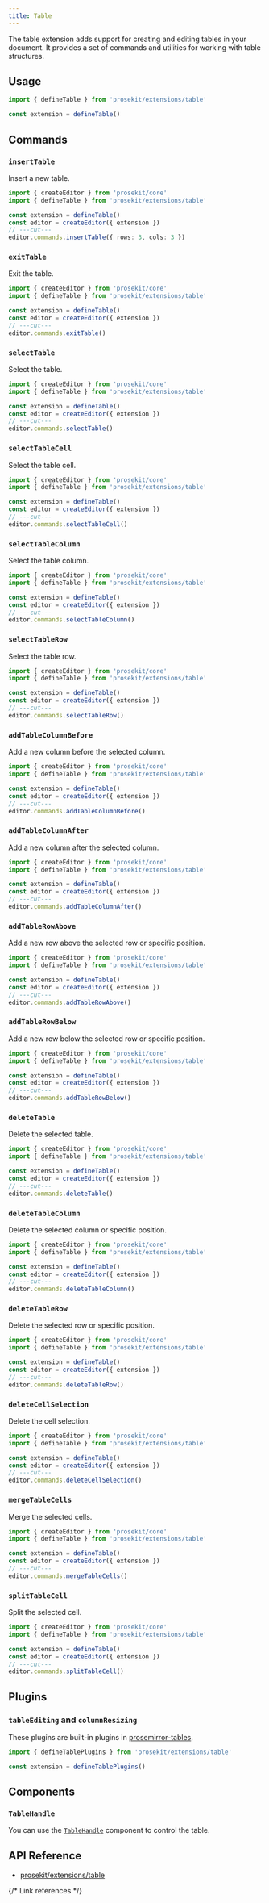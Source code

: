 ```yaml
---
title: Table
---
```



The table extension adds support for creating and editing tables in your document. It provides a set of commands and utilities for working with table structures.

<Demo story="table" />

## Usage

```ts twoslash
import { defineTable } from 'prosekit/extensions/table'

const extension = defineTable()
```

## Commands

### `insertTable`

Insert a new table.

```ts twoslash
import { createEditor } from 'prosekit/core'
import { defineTable } from 'prosekit/extensions/table'

const extension = defineTable()
const editor = createEditor({ extension })
// ---cut---
editor.commands.insertTable({ rows: 3, cols: 3 })
```

### `exitTable`

Exit the table.

```ts twoslash
import { createEditor } from 'prosekit/core'
import { defineTable } from 'prosekit/extensions/table'

const extension = defineTable()
const editor = createEditor({ extension })
// ---cut---
editor.commands.exitTable()
```

### `selectTable`

Select the table.

```ts twoslash
import { createEditor } from 'prosekit/core'
import { defineTable } from 'prosekit/extensions/table'

const extension = defineTable()
const editor = createEditor({ extension })
// ---cut---
editor.commands.selectTable()
```

### `selectTableCell`

Select the table cell.

```ts twoslash
import { createEditor } from 'prosekit/core'
import { defineTable } from 'prosekit/extensions/table'

const extension = defineTable()
const editor = createEditor({ extension })
// ---cut---
editor.commands.selectTableCell()
```

### `selectTableColumn`

Select the table column.

```ts twoslash
import { createEditor } from 'prosekit/core'
import { defineTable } from 'prosekit/extensions/table'

const extension = defineTable()
const editor = createEditor({ extension })
// ---cut---
editor.commands.selectTableColumn()
```

### `selectTableRow`

Select the table row.

```ts twoslash
import { createEditor } from 'prosekit/core'
import { defineTable } from 'prosekit/extensions/table'

const extension = defineTable()
const editor = createEditor({ extension })
// ---cut---
editor.commands.selectTableRow()
```

### `addTableColumnBefore`

Add a new column before the selected column.

```ts twoslash
import { createEditor } from 'prosekit/core'
import { defineTable } from 'prosekit/extensions/table'

const extension = defineTable()
const editor = createEditor({ extension })
// ---cut---
editor.commands.addTableColumnBefore()
```

### `addTableColumnAfter`

Add a new column after the selected column.

```ts twoslash
import { createEditor } from 'prosekit/core'
import { defineTable } from 'prosekit/extensions/table'

const extension = defineTable()
const editor = createEditor({ extension })
// ---cut---
editor.commands.addTableColumnAfter()
```

### `addTableRowAbove`

Add a new row above the selected row or specific position.

```ts twoslash
import { createEditor } from 'prosekit/core'
import { defineTable } from 'prosekit/extensions/table'

const extension = defineTable()
const editor = createEditor({ extension })
// ---cut---
editor.commands.addTableRowAbove()
```

### `addTableRowBelow`

Add a new row below the selected row or specific position.

```ts twoslash
import { createEditor } from 'prosekit/core'
import { defineTable } from 'prosekit/extensions/table'

const extension = defineTable()
const editor = createEditor({ extension })
// ---cut---
editor.commands.addTableRowBelow()
```

### `deleteTable`

Delete the selected table.

```ts twoslash
import { createEditor } from 'prosekit/core'
import { defineTable } from 'prosekit/extensions/table'

const extension = defineTable()
const editor = createEditor({ extension })
// ---cut---
editor.commands.deleteTable()
```

### `deleteTableColumn`

Delete the selected column or specific position.

```ts twoslash
import { createEditor } from 'prosekit/core'
import { defineTable } from 'prosekit/extensions/table'

const extension = defineTable()
const editor = createEditor({ extension })
// ---cut---
editor.commands.deleteTableColumn()
```

### `deleteTableRow`

Delete the selected row or specific position.

```ts twoslash
import { createEditor } from 'prosekit/core'
import { defineTable } from 'prosekit/extensions/table'

const extension = defineTable()
const editor = createEditor({ extension })
// ---cut---
editor.commands.deleteTableRow()
```

### `deleteCellSelection`

Delete the cell selection.

```ts twoslash
import { createEditor } from 'prosekit/core'
import { defineTable } from 'prosekit/extensions/table'

const extension = defineTable()
const editor = createEditor({ extension })
// ---cut---
editor.commands.deleteCellSelection()
```

### `mergeTableCells`

Merge the selected cells.

```ts twoslash
import { createEditor } from 'prosekit/core'
import { defineTable } from 'prosekit/extensions/table'

const extension = defineTable()
const editor = createEditor({ extension })
// ---cut---
editor.commands.mergeTableCells()
```

### `splitTableCell`

Split the selected cell.

```ts twoslash
import { createEditor } from 'prosekit/core'
import { defineTable } from 'prosekit/extensions/table'

const extension = defineTable()
const editor = createEditor({ extension })
// ---cut---
editor.commands.splitTableCell()
```

## Plugins

### `tableEditing` and `columnResizing`

These plugins are built-in plugins in [prosemirror-tables].

```ts twoslash
import { defineTablePlugins } from 'prosekit/extensions/table'

const extension = defineTablePlugins()
```

## Components

### `TableHandle`

You can use the [`TableHandle`](/components/table-handle) component to control the table.

## API Reference

- [prosekit/extensions/table](/references/extensions/table)

{/* Link references */}

[prosemirror-tables]: https://github.com/ProseMirror/prosemirror-tables
